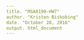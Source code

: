 ```yaml
---
title. "MSA8190-HW7"
author. "Kristen Biskobing"
date. "October 28, 2016"
output. html_document
---
```

